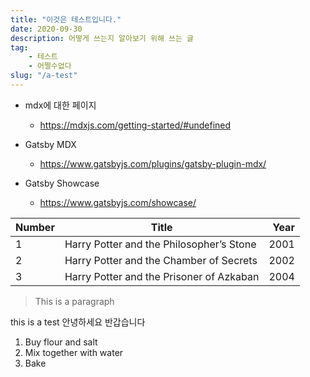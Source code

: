 ```yaml
---
title: "이것은 테스트입니다."
date: 2020-09-30
description: 어떻게 쓰는지 알아보기 위해 쓰는 글
tag: 
    - 테스트
    - 어쩔수없다
slug: "/a-test"
---
```



- mdx에 대한 페이지 
    - https://mdxjs.com/getting-started/#undefined

- Gatsby MDX
    - https://www.gatsbyjs.com/plugins/gatsby-plugin-mdx/ 


- Gatsby Showcase
    - https://www.gatsbyjs.com/showcase/ 



| Number | Title                                    | Year |
| ------ | ---------------------------------------- | ---: |
| 1      | Harry Potter and the Philosopher’s Stone | 2001 |
| 2      | Harry Potter and the Chamber of Secrets  | 2002 |
| 3      | Harry Potter and the Prisoner of Azkaban | 2004 |


>This is a paragraph

this is a test
안녕하세요
반갑습니다


1. Buy flour and salt
1. Mix together with water
1. Bake